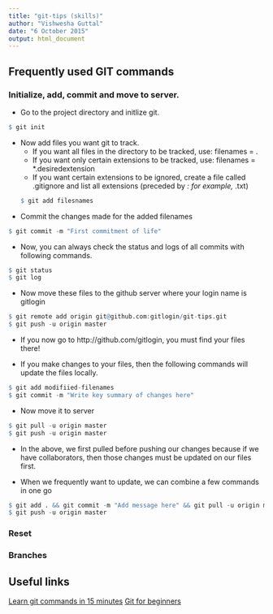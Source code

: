 ```yaml
---
title: "git-tips (skills)"
author: "Vishwesha Guttal"
date: "6 October 2015"
output: html_document
---
```


## Frequently used GIT commands

### Initialize, add, commit and move to server. 
* Go to the project directory and initlize git.
```r
$ git init
```

* Now add files you want git to track.
     + If you want all files in the directory to be tracked, use: filenames = . 
     + If you want only certain extensions to be tracked, use: filenames = *.desiredextension
     + If you want certain extensions to be ignored, create a file called .gitignore and list all extensions (preceded by *: for example, *.txt)
```r
$ git add filesnames
```


* Commit the changes made for the added filenames
```r
$ git commit -m "First commitment of life"
```

* Now, you can always check the status and logs of all commits with following commands. 

```r
$ git status
$ git log
```

* Now move these files to the github server where your login name is gitlogin
```r
$ git remote add origin git@github.com:gitlogin/git-tips.git
$ git push -u origin master
```

* If you now go to http://github.com/gitlogin, you must find your files there! 

* If you make changes to your files, then the following commands will update the files locally. 
```r
$ git add modifiied-filenames
$ git commit -m "Write key summary of changes here"
```

* Now move it to server
```r
$ git pull -u origin master
$ git push -u origin master
```

* In the above, we first pulled before pushing our changes because if we have collaborators, then those changes must be updated on our files first. 

* When we frequently want to update, we can combine a few commands in one go
```r
$ git add . && git commit -m "Add message here" && git pull -u origin master 
$ git push -u origin master
```

### Reset 


### Branches 


## Useful links

[Learn git commands in 15 minutes](https://try.github.io)
[Git for beginners](http://readwrite.com/2013/09/30/understanding-github-a-journey-for-beginners-part-1)
